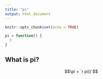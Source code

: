```yaml
---
title: "pi"
output: html_document
---
```


```r
knitr::opts_chunk$set(echo = TRUE)
```
```r
pi = function() {
  3
}
```

## What is pi?

$$\pi = `r pi()`$$

